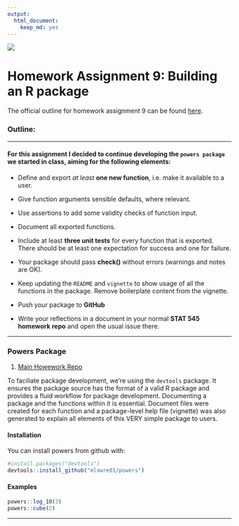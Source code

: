 ```yaml
---
output: 
  html_document: 
    keep_md: yes
---
```

![](http://www.calabogie.com/images/winter-ski-mountain-banner.jpg)
 
# Homework Assignment 9: Building an R package

The official outline for homework assignment 9 can be found [here](http://stat545.com/hw09_package.html).


### Outline:
***

#### For this assignment I decided to continue developing the `powers package` we started in class, aiming for the following elements:

  - Define and export _at least_ **one new function**, i.e. make it available to a user. 

  - Give function arguments sensible defaults, where relevant.

  - Use assertions to add some validity checks of function input.

  - Document all exported functions.

  - Include at least **three unit tests** for every function that is exported. There should be at least one              expectation for success and one for failure.

  - Your package should pass **check()** without errors (warnings and notes are OK).
  
  - Keep updating the `README` and `vignette` to show usage of all the functions in the package. Remove boilerplate      content from the vignette.
  
  - Push your package to **GitHub**
  
  - Write your reflections in a document in your normal **STAT 545 homework repo** and open the usual issue there.

***

### Powers Package

1. [Main Howework Repo](https://github.com/mlawre01/STAT547-hw-mlawre01)

To faciliate package development, we're using the `devtools` package. It ensures the package source has the format of a valid R package and provides a fluid workflow for package development. Documenting a package and the functions within it is essential. Document files were created for each function and a package-level help file (vignette) was also generated to explain all elements of this VERY simple package to users. 

#### Installation 

You can install powers from github with:

```r
#install.packages("devtools")
devtools::install_github("mlawre01/powers")
```

#### Examples

```r
powers::log_10(3)
powers::cube(2)
```

***


